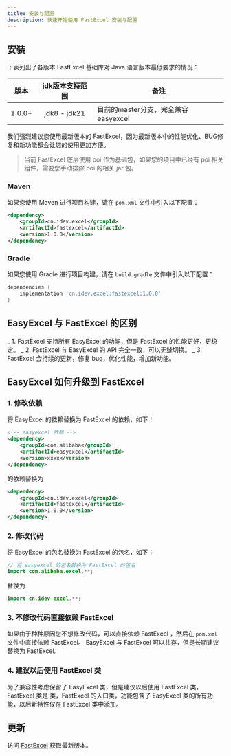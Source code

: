 ```yaml
---
title: 安装与配置
description: 快速开始使用 FastExcel 安装与配置
---
```


## 安装

下表列出了各版本 FastExcel 基础库对 Java 语言版本最低要求的情况：

| 版本   | jdk版本支持范围 | 备注                             |
|--------|:---------------:|----------------------------------|
| 1.0.0+ | jdk8 - jdk21     | 目前的master分支，完全兼容easyexcel |

我们强烈建议您使用最新版本的 FastExcel，因为最新版本中的性能优化、BUG修复和新功能都会让您的使用更加方便。

> 当前 FastExcel 底层使用 poi 作为基础包，如果您的项目中已经有 poi 相关组件，需要您手动排除 poi 的相关 jar 包。

### Maven
如果您使用 Maven 进行项目构建，请在 `pom.xml` 文件中引入以下配置：
```xml
<dependency>
    <groupId>cn.idev.excel</groupId>
    <artifactId>fastexcel</artifactId>
    <version>1.0.0</version>
</dependency>
```
### Gradle
如果您使用 Gradle 进行项目构建，请在 `build.gradle` 文件中引入以下配置：
```gradle
dependencies {
    implementation 'cn.idev.excel:fastexcel:1.0.0'
}
```
## EasyExcel 与 FastExcel 的区别
_ 1. FastExcel 支持所有 EasyExcel 的功能，但是 FastExcel 的性能更好，更稳定。
_ 2. FastExcel 与 EasyExcel 的 API 完全一致，可以无缝切换。
_ 3. FastExcel 会持续的更新，修复 bug，优化性能，增加新功能。

## EasyExcel 如何升级到 FastExcel

### 1. 修改依赖
将 EasyExcel 的依赖替换为 FastExcel 的依赖，如下：
```xml
<!-- easyexcel 依赖 -->
<dependency>
    <groupId>com.alibaba</groupId>
    <artifactId>easyexcel</artifactId>
    <version>xxxx</version>
</dependency>
```
的依赖替换为
```xml
<dependency>
    <groupId>cn.idev.excel</groupId>
    <artifactId>fastexcel</artifactId>
    <version>1.0.0</version>
</dependency>
```

### 2. 修改代码
将 EasyExcel 的包名替换为 FastExcel 的包名，如下：
```java
// 将 easyexcel 的包名替换为 FastExcel 的包名
import com.alibaba.excel.**;
```
替换为
```java
import cn.idev.excel.**;
```
### 3. 不修改代码直接依赖 FastExcel
如果由于种种原因您不想修改代码，可以直接依赖 FastExcel ，然后在 `pom.xml` 文件中直接依赖 FastExcel。
EasyExcel 与 FastExcel 可以共存，但是长期建议替换为 FastExcel。

### 4. 建议以后使用 FastExcel 类
为了兼容性考虑保留了 EasyExcel 类，但是建议以后使用 FastExcel 类，FastExcel 类是 类，FastExcel 的入口类，功能包含了 EasyExcel 类的所有功能，以后新特性仅在 FastExcel 类中添加。




## 更新

访问  [FastExcel](https://github.com/CodePhiliaX/fastexcel)  获取最新版本。


